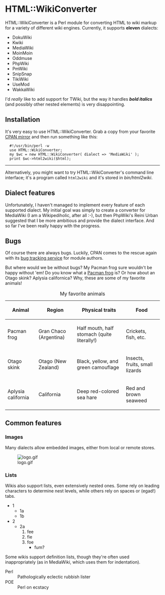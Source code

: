 = HTML::WikiConverter =

HTML::WikiConverter is a Perl module for converting HTML to wiki markup for a variety of different wiki engines. Currently, it supports '''eleven''' dialects:

* DokuWiki
* Kwiki
* MediaWiki
* MoinMoin
* Oddmuse
* PhpWiki
* PmWiki
* SnipSnap
* TikiWiki
* UseMod
* WakkaWiki

I'd ''really'' like to add support for TWiki, but the way it handles '''''bold italics''''' (and possibly other nested elements) is very disappointing.

== Installation ==

It's very easy to use HTML::WikiConverter. Grab a copy from your favorite [http://www.cpan.org CPAN mirror] and then run something like this:

   #!/usr/bin/perl -w
   use HTML::WikiConverter;
   my $wc = new HTML::WikiConverter( dialect =&gt; 'MediaWiki' );
   print $wc-&gt;html2wiki($html);

----

Alternatively, you might want to try HTML::WikiConverter's command line interface; it's a program called <code>html2wiki</code> and it's stored in ''bin/html2wiki''.

== Dialect features ==

Unfortunately, I haven't managed to implement every feature of each supported dialect. My initial goal was simply to create a converter for MediaWiki (I am a Wikipediholic, after all :-), but then PhpWiki's Reini Urban suggested that I be more ambitious and provide the dialect interface. And so far I've been really happy with the progress.

== Bugs ==

Of course there are always bugs. Luckily, CPAN comes to the rescue again with its [http://rt.cpan.org bug tracking service] for module authors.

But where would we be without bugs? My Pacman frog sure wouldn't be happy without 'em! Do you know what a [http://en.wikipedia.org/wiki/Pacman_frog Pacman frog] is? Or how about an Otago skink? Aplysia californica? Why, these are some of my favorite animals!

{|
|+ My favorite animals
|-
! Animal
! Region
! Physical traits
! Food
|-
| Pacman frog
| Gran Chaco (Argentina)
| Half mouth, half stomach (quite literally!)
| Crickets, fish, etc.
|-
| Otago skink
| Otago (New Zealand)
| Black, yellow, and green camouflage
| Insects, fruits, small lizards
|-
| Aplysia california
| California
| Deep red-colored sea hare
| Red and brown seaweed
|}

== Common features ==

=== Images ===

Many dialects allow embedded images, either from local or remote stores.

[[Image:logo.gif]]

=== Lists ===

Wikis also support lists, even extensively nested ones. Some rely on leading characters to determine nest levels, while others rely on spaces or (egad!) tabs.

* 1
** 1a
** 1b
* 2
** 2a
**# fee
**# fie
**# foe
**#* fum?

Some wikis support definition lists, though they're often used inappropriately (as in MediaWiki, which uses them for indentation).

; Perl
: Pathologically eclectic rubbish lister
; POE
: Perl on ecstacy
